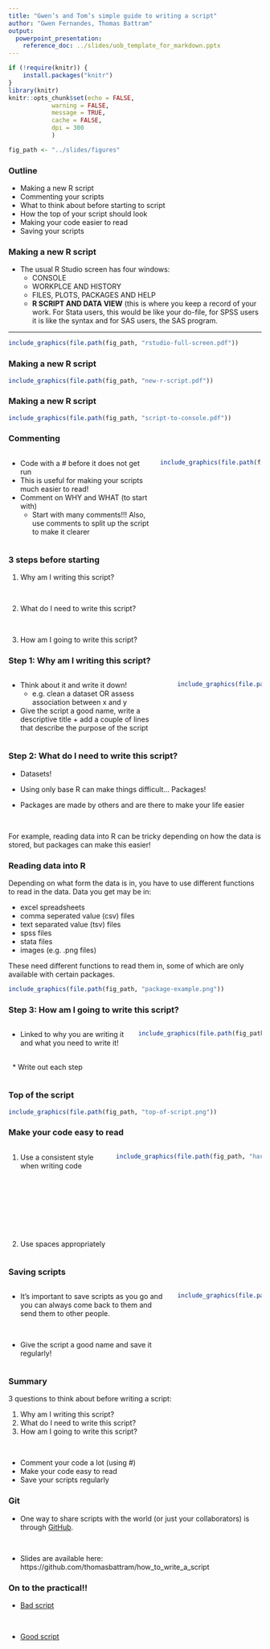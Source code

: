 ```yaml
---
title: "Gwen’s and Tom’s simple guide to writing a script"
author: "Gwen Fernandes, Thomas Battram"
output: 
  powerpoint_presentation:
    reference_doc: ../slides/uob_template_for_markdown.pptx
---
```


```r
if (!require(knitr)) {
	install.packages("knitr")
}
library(knitr)
knitr::opts_chunk$set(echo = FALSE, 
            warning = FALSE, 
            message = TRUE, 
            cache = FALSE, 
            dpi = 300 
            )

fig_path <- "../slides/figures"
```

### Outline

* Making a new R script
* Commenting your scripts
* What to think about before starting to script
* How the top of your script should look
* Making your code easier to read
* Saving your scripts

### Making a new R script

* The usual R Studio screen has four windows: 
	+ CONSOLE 
	+ WORKPLCE AND HISTORY 
	+ FILES, PLOTS, PACKAGES AND HELP 
	+ __R SCRIPT AND DATA VIEW__ (this is where you keep a record of your work. For Stata users, this would be like your do-file, for SPSS users it is like the syntax and for SAS users, the SAS program. 

***

``` r
include_graphics(file.path(fig_path, "rstudio-full-screen.pdf"))
```

### Making a new R script

``` r
include_graphics(file.path(fig_path, "new-r-script.pdf"))
```

### Making a new R script

``` r
include_graphics(file.path(fig_path, "script-to-console.pdf"))
```

### Commenting

:::::: {.columns}
::: {.column}
* Code with a # before it does not get run
* This is useful for making your scripts much easier to read! 
* Comment on WHY and WHAT (to start with)
	+ Start with many comments!!!
Also, use comments to split up the script to make it clearer
:::

::: {.column}

``` r
include_graphics(file.path(fig_path, "commenting-example.png"))
```

:::
::::::

### 3 steps before starting
1. Why am I writing this script?

<br>

2. What do I need to write this script?

<br>

3. How am I going to write this script? 

### Step 1: Why am I writing this script? 

:::::: {.columns}
::: {.column}
* Think about it and write it down!
	+ e.g. clean a dataset OR assess association between x and y

* Give the script a good name, write a descriptive title + add a couple of lines that describe the purpose of the script
:::

::: {.column}

``` r
include_graphics(file.path(fig_path, "title-example.png"))
```

:::
::::::

### Step 2: What do I need to write this script?

* Datasets!

* Using only base R can make things difficult... Packages! 
* Packages are made by others and are there to make your life easier

<br>

For example, reading data into R can be tricky depending on how the data is stored, but packages can make this easier! 

### Reading data into R

Depending on what form the data is in, you have to use different functions to read in the data. Data you get may be in:

* excel spreadsheets
* comma seperated value (csv) files 
* text separated value (tsv) files
* spss files
* stata files
* images (e.g. .png files)

These need different functions to read them in, some of which are only available with certain packages.

``` r
include_graphics(file.path(fig_path, "package-example.png"))
```

### Step 3: How am I going to write this script? 

:::::: {.columns}
::: {.column}
* Linked to why you are writing it and what you need to write it! 

<br>
 
* Write out each step
:::

::: {.column}

``` r
include_graphics(file.path(fig_path, "structure-example.png"))
```

:::
::::::

### Top of the script
``` r
include_graphics(file.path(fig_path, "top-of-script.png"))
```

### Make your code easy to read

:::::: {.columns}
::: {.column}
1. Use a consistent style when writing code

<br>

<br>

<br>

<br>

2. Use spaces appropriately
:::

::: {.column}

``` r
include_graphics(file.path(fig_path, "hard-to-read-code.png"))
```

:::
::::::

### Saving scripts

:::::: {.columns}
::: {.column}
* It's important to save scripts as you go and you can always come back to them and send them to other people.

<br>

* Give the script a good name and save it regularly! 
:::

::: {.column}

``` r
include_graphics(file.path(fig_path, "save-script.png"))
```

:::
::::::

### Summary 

3 questions to think about before writing a script:

1. Why am I writing this script?
2. What do I need to write this script?
3. How am I going to write this script? 

<br>

* Comment your code a lot (using #)
* Make your code easy to read
* Save your scripts regularly

### Git

* One way to share scripts with the world (or just your collaborators) is through [GitHub](https://github.com/). 

<br>

* Slides are available here: https://github.com/thomasbattram/how_to_write_a_script

### On to the practical!! 

* [Bad script](https://github.com/thomasbattram/how_to_write_a_script/blob/master/scripts/bad_script.R)

<br>

* [Good script](https://github.com/thomasbattram/how_to_write_a_script/blob/master/scripts/bad_script.R)



